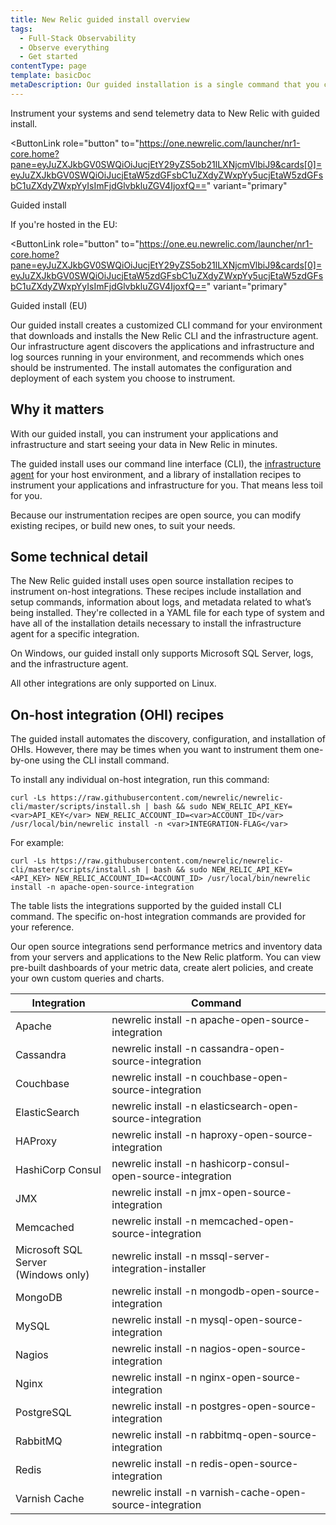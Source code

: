 ```yaml
---
title: New Relic guided install overview
tags:
  - Full-Stack Observability
  - Observe everything
  - Get started
contentType: page
template: basicDoc
metaDescription: Our guided installation is a single command that you can use to discover and start monitoring integrations on your system. 
---
```


Instrument your systems and send telemetry data to New Relic with guided install.

<ButtonLink
  role="button"
  to="https://one.newrelic.com/launcher/nr1-core.home?pane=eyJuZXJkbGV0SWQiOiJucjEtY29yZS5ob21lLXNjcmVlbiJ9&cards[0]=eyJuZXJkbGV0SWQiOiJucjEtaW5zdGFsbC1uZXdyZWxpYy5ucjEtaW5zdGFsbC1uZXdyZWxpYyIsImFjdGlvbkluZGV4IjoxfQ=="
  variant="primary"
>
  Guided install
</ButtonLink>

If you're hosted in the EU:

<ButtonLink
  role="button"
  to="https://one.eu.newrelic.com/launcher/nr1-core.home?pane=eyJuZXJkbGV0SWQiOiJucjEtY29yZS5ob21lLXNjcmVlbiJ9&cards[0]=eyJuZXJkbGV0SWQiOiJucjEtaW5zdGFsbC1uZXdyZWxpYy5ucjEtaW5zdGFsbC1uZXdyZWxpYyIsImFjdGlvbkluZGV4IjoxfQ=="
  variant="primary"
>
  Guided install (EU)
</ButtonLink>

Our guided install creates a customized CLI command for your environment that downloads and installs the New Relic CLI and the infrastructure agent. Our infrastructure agent discovers the applications and infrastructure and log sources running in your environment, and recommends which ones should be instrumented. The install automates the configuration and deployment of each system you choose to instrument.

## Why it matters

With our guided install, you can instrument your applications and infrastructure and start seeing your data in New Relic in minutes.

The guided install uses our command line interface (CLI), the [infrastructure agent](/docs/infrastructure/install-infrastructure-agent/get-started/install-infrastructure-agent) for your host environment, and a library of installation recipes to instrument your applications and infrastructure for you. That means less toil for you.

Because our instrumentation recipes are open source, you can modify existing recipes, or build new ones, to suit your needs.

## Some technical detail

The New Relic guided install uses open source installation recipes to instrument on-host integrations. These recipes include installation and setup commands, information about logs, and metadata related to what’s being installed. They're collected in a YAML file for each type of system and have all of the installation details necessary to install the infrastructure agent for a specific integration.

<Callout variant="important">
On Windows, our guided install only supports Microsoft SQL Server, logs, and the infrastructure agent.

All other integrations are only supported on Linux.
</Callout>

## On-host integration (OHI) recipes

The guided install automates the discovery, configuration, and installation of OHIs. However, there may be times when you want to instrument them one-by-one using the CLI install command.

To install any individual on-host integration, run this command:

```
curl -Ls https://raw.githubusercontent.com/newrelic/newrelic-cli/master/scripts/install.sh | bash && sudo NEW_RELIC_API_KEY=<var>API_KEY</var> NEW_RELIC_ACCOUNT_ID=<var>ACCOUNT_ID</var> /usr/local/bin/newrelic install -n <var>INTEGRATION-FLAG</var>
```

For example:

```
curl -Ls https://raw.githubusercontent.com/newrelic/newrelic-cli/master/scripts/install.sh | bash && sudo NEW_RELIC_API_KEY=<API_KEY> NEW_RELIC_ACCOUNT_ID=<ACCOUNT_ID> /usr/local/bin/newrelic install -n apache-open-source-integration
```

The table lists the integrations supported by the guided install CLI command. The specific on-host integration commands are provided for your reference.

Our open source integrations send performance metrics and inventory data from your servers and applications to the New Relic platform. You can view pre-built dashboards of your metric data, create alert policies, and create your own custom queries and charts.

<table>
	<thead>
		<tr>
			<th style={{ width: "200px" }}>Integration</th>
			<th>Command</th>
		</tr>
	</thead>
	<tbody>
		<tr>
			<td>Apache</td>
			<td>newrelic install -n apache-open-source-integration</td>
		</tr>
		<tr>
			<td>Cassandra</td>
			<td>newrelic install -n cassandra-open-source-integration</td>
		</tr>
		<tr>
			<td>Couchbase</td>
			<td>newrelic install -n couchbase-open-source-integration</td>
		</tr>
		<tr>
			<td>ElasticSearch</td>
			<td>newrelic install -n elasticsearch-open-source-integration</td>
		</tr>
		<tr>
			<td>HAProxy</td>
			<td>newrelic install -n haproxy-open-source-integration</td>
		</tr>
		<tr>
			<td>HashiCorp Consul</td>
			<td>newrelic install -n hashicorp-consul-open-source-integration</td>
		</tr>
		<tr>
			<td>JMX</td>
			<td>newrelic install -n jmx-open-source-integration</td>
		</tr>
		<tr>
			<td>Memcached</td>
			<td>newrelic install -n memcached-open-source-integration</td>
		</tr>
		<tr>
			<td>Microsoft SQL Server<br />
			(Windows only)</td>
			<td>newrelic install -n mssql-server-integration-installer</td>
		</tr>
		<tr>
			<td>MongoDB</td>
			<td>newrelic install -n mongodb-open-source-integration</td>
		</tr>
		<tr>
			<td>MySQL</td>
			<td>newrelic install -n mysql-open-source-integration</td>
		</tr>
		<tr>
			<td>Nagios</td>
			<td>newrelic install -n nagios-open-source-integration</td>
		</tr>
		<tr>
			<td>Nginx</td>
			<td>newrelic install -n nginx-open-source-integration</td>
		</tr>
		<tr>
			<td>PostgreSQL</td>
			<td>newrelic install -n postgres-open-source-integration</td>
		</tr>
		<tr>
			<td>RabbitMQ</td>
			<td>newrelic install -n rabbitmq-open-source-integration</td>
		</tr>
		<tr>
			<td>Redis</td>
			<td>newrelic install -n redis-open-source-integration</td>
		</tr>
		<tr>
			<td>Varnish Cache</td>
			<td>newrelic install -n varnish-cache-open-source-integration</td>
		</tr>
	</tbody>
</table>